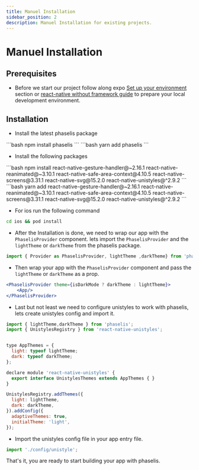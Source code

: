 ```yaml
---
title: Manuel Installation
sidebar_position: 2
description: Manuel Installation for existing projects.
---
```




# Manuel Installation

## Prerequisites

* Before we start our project follow along expo [Set up your environment](https://docs.expo.dev/get-started/set-up-your-environment/?platform=ios&device=simulated&mode=development-build&buildEnv=local) section  or [react-native without framework guide](https://reactnative.dev/docs/getting-started-without-a-framework) to prepare your local development environment.

## Installation

* Install the latest phaselis package

<Tabs>
  <TabItem value="npm" label="npm" default>
  ```bash
  npm install phaselis
  ```
  </TabItem>
  <TabItem value="yarn" label="yarn">
  ```bash
  yarn add phaselis
  ```
  </TabItem>
</Tabs>


* Install the following packages

<Tabs>
  <TabItem value="npm" label="npm" default>
  ```bash
  npm install react-native-gesture-handler@~2.16.1 react-native-reanimated@~3.10.1 react-native-safe-area-context@4.10.5 react-native-screens@3.31.1 react-native-svg@15.2.0 react-native-unistyles@^2.9.2
  ```
  </TabItem>
  <TabItem value="yarn" label="yarn">
  ```bash
  yarn add react-native-gesture-handler@~2.16.1 react-native-reanimated@~3.10.1 react-native-safe-area-context@4.10.5 react-native-screens@3.31.1 react-native-svg@15.2.0 react-native-unistyles@^2.9.2
  ```
  </TabItem>
</Tabs>

* For ios run the following command

```bash
cd ios && pod install
```

* After the Installation is done, we need to wrap our app with the `PhaselisProvider` component. lets import the `PhaselisProvider` and the `lightTheme` or `darkTheme` from the phaselis package.

```jsx
import { Provider as PhaselisProvider, lightTheme ,darkTheme} from 'phaselis';
```

* Then wrap your app with the `PhaselisProvider` component and pass the `lightTheme` or `darkTheme` as a prop.

```jsx
<PhaselisProvider theme={isDarkMode ? darkTheme : lightTheme}>
    <App/>
</PhaselisProvider>
```

* Last but not least we need to configure unistyles to work with phaselis, lets create unistyles config and import it.

```jsx
import { lightTheme,darkTheme } from 'phaselis';
import { UnistylesRegistry } from 'react-native-unistyles';


type AppThemes = {
  light: typeof lightTheme;
  dark: typeof darkTheme;
};

declare module 'react-native-unistyles' {
  export interface UnistylesThemes extends AppThemes { }
}

UnistylesRegistry.addThemes({
  light: lightTheme,
  dark: darkTheme,
}).addConfig({
  adaptiveThemes: true,
  initialTheme: 'light',
});

```

* Import the unistyles config file in your app entry file.

```jsx
import './config/unistyle';
```

That's it, you are ready to start building your app with phaselis.